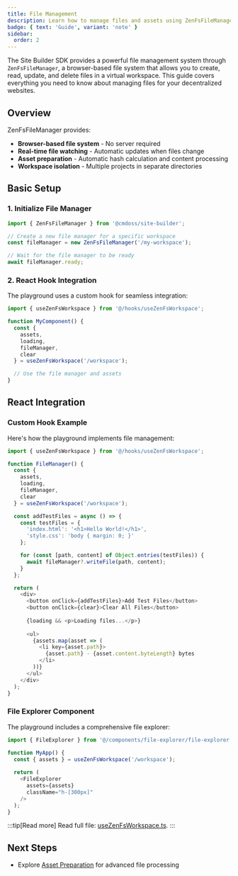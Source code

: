 ```yaml
---
title: File Management
description: Learn how to manage files and assets using ZenFsFileManager in Site Builder SDK.
badge: { text: 'Guide', variant: 'note' }
sidebar:
  order: 2
---
```



The Site Builder SDK provides a powerful file management system through `ZenFsFileManager`, a browser-based file system that allows you to create, read, update, and delete files in a virtual workspace. This guide covers everything you need to know about managing files for your decentralized websites.

## Overview

ZenFsFileManager provides:
- **Browser-based file system** - No server required
- **Real-time file watching** - Automatic updates when files change
- **Asset preparation** - Automatic hash calculation and content processing
- **Workspace isolation** - Multiple projects in separate directories

## Basic Setup

### 1. Initialize File Manager

```typescript
import { ZenFsFileManager } from '@cmdoss/site-builder';

// Create a new file manager for a specific workspace
const fileManager = new ZenFsFileManager('/my-workspace');

// Wait for the file manager to be ready
await fileManager.ready;
```

### 2. React Hook Integration

The playground uses a custom hook for seamless integration:

```typescript
import { useZenFsWorkspace } from '@/hooks/useZenFsWorkspace';

function MyComponent() {
  const {
    assets,
    loading,
    fileManager,
    clear
  } = useZenFsWorkspace('/workspace');

  // Use the file manager and assets
}
```

## React Integration

### Custom Hook Example

Here's how the playground implements file management:

```typescript
import { useZenFsWorkspace } from '@/hooks/useZenFsWorkspace';

function FileManager() {
  const {
    assets,
    loading,
    fileManager,
    clear
  } = useZenFsWorkspace('/workspace');

  const addTestFiles = async () => {
    const testFiles = {
      'index.html': '<h1>Hello World!</h1>',
      'style.css': 'body { margin: 0; }'
    };

    for (const [path, content] of Object.entries(testFiles)) {
      await fileManager?.writeFile(path, content);
    }
  };

  return (
    <div>
      <button onClick={addTestFiles}>Add Test Files</button>
      <button onClick={clear}>Clear All Files</button>
      
      {loading && <p>Loading files...</p>}
      
      <ul>
        {assets.map(asset => (
          <li key={asset.path}>
            {asset.path} - {asset.content.byteLength} bytes
          </li>
        ))}
      </ul>
    </div>
  );
}
```

### File Explorer Component

The playground includes a comprehensive file explorer:

```typescript
import { FileExplorer } from '@/components/file-explorer/file-explorer';

function MyApp() {
  const { assets } = useZenFsWorkspace('/workspace');
  
  return (
    <FileExplorer 
      assets={assets}
      className="h-[300px]"
    />
  );
}
```

:::tip[Read more]
Read full file:
[useZenFsWorkspace.ts](https://github.com/CommandOSSLabs/ts-sdks/blob/main/apps/playground/src/hooks/useZenFsWorkspace.ts).
:::

## Next Steps
- Explore [Asset Preparation](/guides/asset-preparation/) for advanced file processing